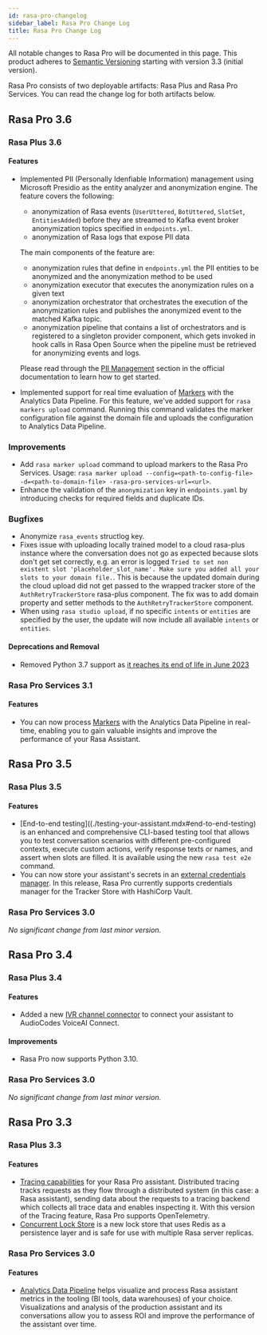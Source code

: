 ```yaml
---
id: rasa-pro-changelog
sidebar_label: Rasa Pro Change Log
title: Rasa Pro Change Log
---
```


All notable changes to Rasa Pro will be documented in this page.
This product adheres to [Semantic Versioning](https://semver.org/) starting with version 3.3 (initial version).

Rasa Pro consists of two deployable artifacts: Rasa Plus and Rasa Pro Services. You can read the change log for both artifacts below.

## Rasa Pro 3.6

### Rasa Plus 3.6

#### Features
- Implemented PII (Personally Idenfiable Information) management using Microsoft Presidio as the entity analyzer and
  anonymization engine.
  The feature covers the following:
  - anonymization of Rasa events (`UserUttered`, `BotUttered`, `SlotSet`, `EntitiesAdded`) before they are streamed to
  Kafka event broker anonymization topics specified in `endpoints.yml`.
  - anonymization of Rasa logs that expose PII data

  The main components of the feature are:
  - anonymization rules that define in `endpoints.yml` the PII entities to be anonymized and the anonymization method to be used
  - anonymization executor that executes the anonymization rules on a given text
  - anonymization orchestrator that orchestrates the execution of the anonymization rules and publishes
  the anonymized event to the matched Kafka topic.
  - anonymization pipeline that contains a list of orchestrators and is registered to a singleton provider component,
  which gets invoked in hook calls in Rasa Open Source when the pipeline must be retrieved for anonymizing events and logs.

  Please read through the [PII Management](./pii-management.mdx) section in the official documentation to learn how to get started.

- Implemented support for real time evaluation of [Markers](./monitoring/analytics/realtime-markers.mdx) with the Analytics
  Data Pipeline. For this feature, we've added support for `rasa markers upload` command. Running this command validates the marker configuration file against the domain file and uploads the configuration to Analytics Data Pipeline.

### Improvements
- Add `rasa marker upload` command to upload markers to the Rasa Pro Services.
  Usage: `rasa marker upload --config=<path-to-config-file> -d=<path-to-domain-file> -rasa-pro-services-url=<url>`.
- Enhance the validation of the `anonymization` key in `endpoints.yaml` by introducing checks for required fields and duplicate IDs.

### Bugfixes
- Anonymize `rasa_events` structlog key.
- Fixes issue with uploading locally trained model to a cloud rasa-plus instance where the conversation does not
  go as expected because slots don't get set correctly, e.g. an error is logged `Tried to set non existent slot 'placeholder_slot_name'. Make sure you added all your slots to your domain file.`.
  This is because the updated domain during the cloud upload did not get passed to the wrapped tracker store of the `AuthRetryTrackerStore` rasa-plus component.
  The fix was to add domain property and setter methods to the `AuthRetryTrackerStore` component.
-  When using `rasa studio upload`, if no specific `intents` or `entities` are specified by the user, the update will now include all available `intents` or `entities`.

#### Deprecations and Removal
- Removed Python 3.7 support as [it reaches its end of life in June 2023](https://devguide.python.org/versions/)

### Rasa Pro Services 3.1

#### Features
- You can now process [Markers](./monitoring/analytics/realtime-markers.mdx) with the Analytics Data Pipeline in real-time, enabling you to gain valuable insights and improve the performance of your Rasa Assistant.

## Rasa Pro 3.5

### Rasa Plus 3.5

#### Features
- [End-to-end testing]((./testing-your-assistant.mdx#end-to-end-testing) is an enhanced and comprehensive CLI-based testing tool that allows you to test conversation scenarios with different pre-configured contexts, execute custom actions, verify response texts or names, and assert when slots are filled. It is available using the new `rasa test e2e` command.
- You can now store your assistant's secrets in an [external credentials manager](./secrets-managers.mdx). In this release, Rasa Pro currently supports credentials manager for the Tracker Store with HashiCorp Vault.

### Rasa Pro Services 3.0

*No significant change from last minor version.*

## Rasa Pro 3.4

### Rasa Plus 3.4

#### Features
- Added a new [IVR channel connector](./connectors/audioodes-voiceai-connect.mdx) to connect your assistant to AudioCodes VoiceAI Connect.

#### Improvements
- Rasa Pro now supports Python 3.10.

### Rasa Pro Services 3.0

*No significant change from last minor version.*

## Rasa Pro 3.3

### Rasa Plus 3.3

#### Features
- [Tracing capabilities](./monitoring/tracing.mdx) for your Rasa Pro assistant. Distributed tracing tracks requests as they flow through a distributed system (in this case: a Rasa assistant), sending data about the requests to a tracing backend which collects all trace data and enables inspecting it. With this version of the Tracing feature, Rasa Pro supports OpenTelemetry.
- [Concurrent Lock Store](./lock-stores.mdx#concurrentredislockstore) is a new lock store that uses Redis as a persistence layer and is safe for use with multiple Rasa server replicas.

### Rasa Pro Services 3.0

#### Features
- [Analytics Data Pipeline](./monitoring/analytics/getting-started-with-analytics.mdx) helps visualize and process Rasa assistant metrics in the tooling (BI tools, data warehouses) of your choice. Visualizations and analysis of the production assistant and its conversations allow you to assess ROI and improve the performance of the assistant over time.
